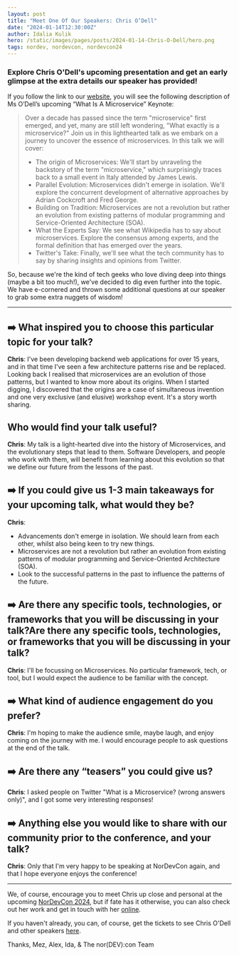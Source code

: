 ```yaml
---
layout: post
title: "Meet One Of Our Speakers: Chris O’Dell"
date: "2024-01-14T12:30:00Z"
author: Idalia Kulik
hero: /static/images/pages/posts/2024-01-14-Chris-O-Dell/hero.png
tags: nordev, nordevcon, nordevcon24
---
```


### Explore Chris O'Dell's upcoming presentation and get an early glimpse at the extra details our speaker has provided!

If you follow the link to our [website](https://nordevcon.com), you will see the following description of Ms O’Dell’s upcoming “What Is A Microservice” Keynote:

> Over a decade has passed since the term "microservice" first emerged, and yet, many are still left wondering, "What exactly is a microservice?" Join us in this lighthearted talk as we embark on a journey to uncover the essence of microservices. In this talk we will cover:
> * The origin of Microservices: We'll start by unraveling the backstory of the term "microservice," which surprisingly traces back to a small event in Italy attended by James Lewis.
> * Parallel Evolution: Microservices didn't emerge in isolation. We'll explore the concurrent development of alternative approaches by Adrian Cockcroft and Fred George.
> * Building on Tradition: Microservices are not a revolution but rather an evolution from existing patterns of modular programming and Service-Oriented Architecture (SOA).
> * What the Experts Say: We see what Wikipedia has to say about microservices. Explore the consensus among experts, and the formal definition that has emerged over the years.
> * Twitter's Take: Finally, we'll see what the tech community has to say by sharing insights and opinions from Twitter.

So, because we're the kind of tech geeks who love diving deep into things (maybe a bit too much!), we've decided to dig even further into the topic. We have e-cornered and thrown some additional questions at our speaker to grab some extra nuggets of wisdom!

---

## ➡️ What inspired you to choose this particular topic for your talk?

**Chris**: I've been developing backend web applications for over 15 years, and in that time I've seen a few architecture patterns rise and be replaced.  Looking back I realised that microservices are an evolution of those patterns, but I wanted to know more about its origins.  When I started digging, I discovered that the origins are a case of simultaneous invention and one very exclusive (and elusive) workshop event.  It's a story worth sharing.

## Who would find your talk useful?

**Chris**: My talk is a light-hearted dive into the history of Microservices, and the evolutionary steps that lead to them. Software Developers, and people who work with them, will benefit from learning about this evolution so that we define our future from the lessons of the past.

## ➡️ If you could give us 1-3 main takeaways for your upcoming talk, what would they be?

**Chris**:
* Advancements don't emerge in isolation. We should learn from each other, whilst also being keen to try new things.
* Microservices are not a revolution but rather an evolution from existing patterns of modular programming and Service-Oriented Architecture (SOA).
* Look to the successful patterns in the past to influence the patterns of the future.

## ➡️ Are there any specific tools, technologies, or frameworks that you will be discussing in your talk?Are there any specific tools, technologies, or frameworks that you will be discussing in your talk?

**Chris**: I'll be focussing on Microservices. No particular framework, tech, or tool, but I would expect the audience to be familiar with the concept.

## ➡️ What kind of audience engagement do you prefer?

**Chris**: I'm hoping to make the audience smile, maybe laugh, and enjoy coming on the journey with me. I would encourage people to ask questions at the end of the talk.

## ➡️ Are there any “teasers” you could give us?

**Chris**: I asked people on Twitter "What is a Microservice? (wrong answers only)", and I got some very interesting responses!

## ➡️ Anything else you would like to share with our community prior to the conference, and your talk?

**Chris**: Only that I'm very happy to be speaking at NorDevCon again, and that I hope everyone enjoys the conference!

----

We, of course, encourage you to meet Chris up close and personal at the upcoming [NorDevCon 2024](https://ti.to/norfolkdevelopers/nordevcon-24), but if fate has it otherwise, you can also check out her work and get in touch with her [online](https://chrisodell.me.uk).

If you haven't already, you can, of course, get the tickets to see Chris O'Dell and other speakers [here](https://ti.to/norfolkdevelopers/nordevcon-24).

Thanks,
Mez, Alex, Ida, & The nor(DEV):con Team
